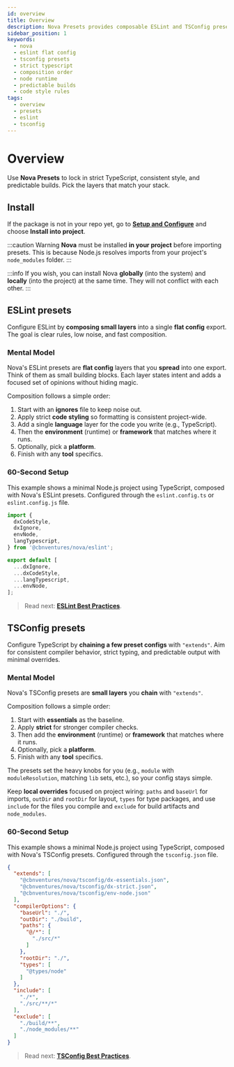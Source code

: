 ```yaml
---
id: overview
title: Overview
description: Nova Presets provides composable ESLint and TSConfig presets with strict defaults, ordered layers, and Node TypeScript alignment for consistent style and predictable builds.
sidebar_position: 1
keywords:
  - nova
  - eslint flat config
  - tsconfig presets
  - strict typescript
  - composition order
  - node runtime
  - predictable builds
  - code style rules
tags:
  - overview
  - presets
  - eslint
  - tsconfig
---
```


# Overview

Use **Nova Presets** to lock in strict TypeScript, consistent style, and predictable builds. Pick the layers that match your stack.

## Install

If the package is not in your repo yet, go to **[Setup and Configure](/docs/quickstart/setup#choose-your-path)** and choose **Install into project**.

:::caution Warning
**Nova** must be installed **in your project** before importing presets. This is because Node.js resolves imports from your project's `node_modules` folder.
:::

:::info
If you wish, you can install Nova **globally** (into the system) and **locally** (into the project) at the same time. They will not conflict with each other.
:::

## ESLint presets

Configure ESLint by **composing small layers** into a single **flat config** export. The goal is clear rules, low noise, and fast composition.

### Mental Model
Nova's ESLint presets are **flat config** layers that you **spread** into one export. Think of them as small building blocks. Each layer states intent and adds a focused set of opinions without hiding magic.

Composition follows a simple order:

1. Start with an **ignores** file to keep noise out.
2. Apply strict **code styling** so formatting is consistent project-wide.
3. Add a single **language** layer for the code you write (e.g., TypeScript).
4. Then the **environment** (runtime) or **framework** that matches where it runs.
5. Optionally, pick a **platform**.
6. Finish with any **tool** specifics.

### 60-Second Setup

This example shows a minimal Node.js project using TypeScript, composed with Nova's ESLint presets. Configured through the `eslint.config.ts` or `eslint.config.js` file.

```js
import {
  dxCodeStyle,
  dxIgnore,
  envNode,
  langTypescript,
} from '@cbnventures/nova/eslint';

export default [
  ...dxIgnore,
  ...dxCodeStyle,
  ...langTypescript,
  ...envNode,
];
```

> Read next: **[ESLint Best Practices](/docs/presets/eslint/best-practices)**.

## TSConfig presets

Configure TypeScript by **chaining a few preset configs** with `"extends"`. Aim for consistent compiler behavior, strict typing, and predictable output with minimal overrides.

### Mental Model
Nova's TSConfig presets are **small layers** you **chain** with `"extends"`.

Composition follows a simple order:

1. Start with **essentials** as the baseline.
2. Apply **strict** for stronger compiler checks.
3. Then add the **environment** (runtime) or **framework** that matches where it runs.
4. Optionally, pick a **platform**.
5. Finish with any **tool** specifics.

The presets set the heavy knobs for you (e.g., `module` with `moduleResolution`, matching `lib` sets, etc.), so your config stays simple.

Keep **local overrides** focused on project wiring: `paths` and `baseUrl` for imports, `outDir` and `rootDir` for layout, `types` for type packages, and use `include` for the files you compile and `exclude` for build artifacts and `node_modules`.

### 60-Second Setup

This example shows a minimal Node.js project using TypeScript, composed with Nova's TSConfig presets. Configured through the `tsconfig.json` file.

```json
{
  "extends": [
    "@cbnventures/nova/tsconfig/dx-essentials.json",
    "@cbnventures/nova/tsconfig/dx-strict.json",
    "@cbnventures/nova/tsconfig/env-node.json"
  ],
  "compilerOptions": {
    "baseUrl": "./",
    "outDir": "./build",
    "paths": {
      "@/*": [
        "./src/*"
      ]
    },
    "rootDir": "./",
    "types": [
      "@types/node"
    ]
  },
  "include": [
    "./*",
    "./src/**/*"
  ],
  "exclude": [
    "./build/**",
    "./node_modules/**"
  ]
}
```

> Read next: **[TSConfig Best Practices](/docs/presets/tsconfig/best-practices)**.
